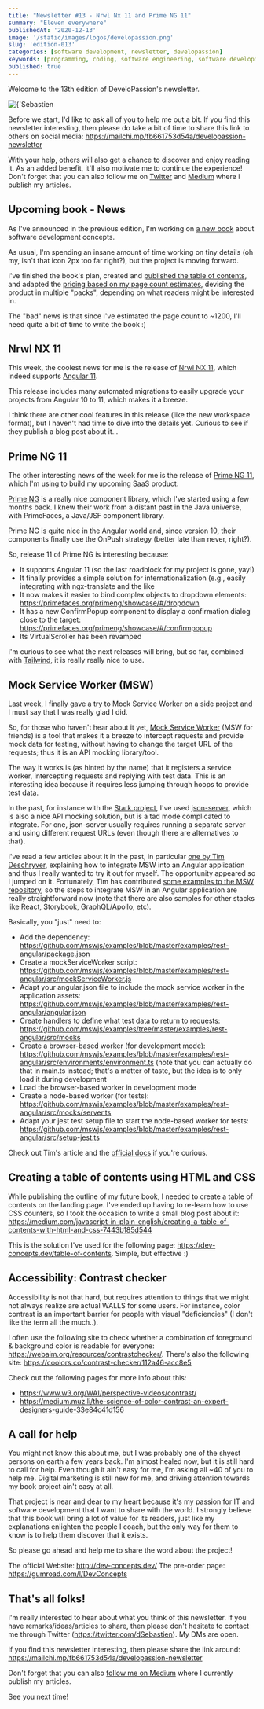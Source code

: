 ```yaml
---
title: "Newsletter #13 - Nrwl Nx 11 and Prime NG 11"
summary: "Eleven everywhere"
publishedAt: '2020-12-13'
image: '/static/images/logos/developassion.png'
slug: 'edition-013'
categories: [software development, newsletter, developassion]
keywords: [programming, coding, software engineering, software development, it, newsletter]
published: true
---
```


Welcome to the 13th edition of DeveloPassion's newsletter.

<BlogPostCenteredContent>
  <Image
    alt={`Sebastien Dubois's Newsletter`}
    src={`/static/images/logos/developassion.png`}
    width={480}
    height={270}
    priority
  />
</BlogPostCenteredContent>

Before we start, I'd like to ask all of you to help me out a bit. If you find this newsletter interesting, then please do take a bit of time to share this link to others on social media: https://mailchi.mp/fb661753d54a/developassion-newsletter

With your help, others will also get a chance to discover and enjoy reading it. As an added benefit, it'll also motivate me to continue the experience! Don't forget that you can also follow me on <a href="https://dsebastien.medium.com" rel="noopener">Twitter</a> and <a href="https://dsebastien.medium.com" rel="noopener">Medium</a> where i publish my articles.

## Upcoming book - News

As I've announced in the previous edition, I'm working on <a href="http://dev-concepts.dev/" rel="noopener">a new book</a> about software development concepts.

As usual, I'm spending an insane amount of time working on tiny details (oh my, isn't that icon 2px too far right?), but the project is moving forward.

I've finished the book's plan, created and <a href="https://www.dev-concepts.dev/table-of-contents/" rel="noopener">published the table of contents</a>, and adapted the <a href="https://gumroad.com/l/DevConcepts" rel="noopener">pricing based on my page count estimates</a>, devising the product in multiple "packs", depending on what readers might be interested in.

The "bad" news is that since I've estimated the page count to ~1200, I'll need quite a bit of time to write the book :)

## Nrwl NX 11

This week, the coolest news for me is the release of <a href="https://github.com/nrwl/nx/releases" rel="noopener">Nrwl NX 11</a>, which indeed supports <a href="https://medium.com/swlh/angular-11-in-depth-9a7372b4a600" rel="noopener">Angular 11</a>.

This release includes many automated migrations to easily upgrade your projects from Angular 10 to 11, which makes it a breeze.

I think there are other cool features in this release (like the new workspace format), but I haven't had time to dive into the details yet. Curious to see if they publish a blog post about it...

## Prime NG 11

The other interesting news of the week for me is the release of <a href="https://www.primefaces.org/primeng-11-0-0-final-is-ready/" rel="noopener">Prime NG 11</a>, which I'm using to build my upcoming SaaS product.

<a href="https://www.primefaces.org/primeng/" rel="noopener">Prime NG</a> is a really nice component library, which I've started using a few months back. I knew their work from a distant past in the Java universe, with PrimeFaces, a Java/JSF component library.

Prime NG is quite nice in the Angular world and, since version 10, their components finally use the OnPush strategy (better late than never, right?).

So, release 11 of Prime NG is interesting because:

* It supports Angular 11 (so the last roadblock for my project is gone, yay!)
* It finally provides a simple solution for internationalization (e.g., easily integrating with ngx-translate and the like
* It now makes it easier to bind complex objects to dropdown elements: https://primefaces.org/primeng/showcase/#/dropdown
* It has a new ConfirmPopup component to display a confirmation dialog close to the target: https://primefaces.org/primeng/showcase/#/confirmpopup
* Its VirtualScroller has been revamped

I'm curious to see what the next releases will bring, but so far, combined with <a href="https://tailwindcss.com/" rel="noopener">Tailwind</a>, it is really really nice to use.

## Mock Service Worker (MSW)

Last week, I finally gave a try to Mock Service Worker on a side project and I must say that I was really glad I did.

So, for those who haven't hear about it yet, <a href="https://mswjs.io/" rel="noopener">Mock Service Worker</a> (MSW for friends) is a tool that makes it a breeze to intercept requests and provide mock data for testing, without having to change the target URL of the requests; thus it is an API mocking library/tool.

The way it works is (as hinted by the name) that it registers a service worker, intercepting requests and replying with test data. This is an interesting idea because it requires less jumping through hoops to provide test data.

In the past, for instance with the <a href="https://stark.nbb.be/" rel="noopener">Stark project</a>, I've used <a href="https://github.com/typicode/json-server" rel="noopener">json-server</a>, which is also a nice API mocking solution, but is a tad mode complicated to integrate. For one, json-server usually requires running a separate server and using different request URLs (even though there are alternatives to that).

I've read a few articles about it in the past, in particular <a href="https://timdeschryver.dev/blog/using-msw-in-an-angular-project" rel="noopener">one by Tim Deschryver</a>, explaining how to integrate MSW into an Angular application and thus I really wanted to try it out for myself. The opportunity appeared so I jumped on it. Fortunately, Tim has contributed <a href="https://github.com/mswjs/examples/tree/master/examples/rest-angular" rel="noopener">some examples to the MSW repository</a>, so the steps to integrate MSW in an Angular application are really straightforward now (note that there are also samples for other stacks like React, Storybook, GraphQL/Apollo, etc).

Basically, you "just" need to:

* Add the dependency: https://github.com/mswjs/examples/blob/master/examples/rest-angular/package.json
* Create a mockServiceWorker script: https://github.com/mswjs/examples/blob/master/examples/rest-angular/src/mockServiceWorker.js
* Adapt your angular.json file to include the mock service worker in the application assets: https://github.com/mswjs/examples/blob/master/examples/rest-angular/angular.json
* Create handlers to define what test data to return to requests: https://github.com/mswjs/examples/tree/master/examples/rest-angular/src/mocks
* Create a browser-based worker (for development mode): https://github.com/mswjs/examples/blob/master/examples/rest-angular/src/environments/environment.ts (note that you can actually do that in main.ts instead; that's a matter of taste, but the idea is to only load it during development
* Load the browser-based worker in development mode
* Create a node-based worker (for tests): https://github.com/mswjs/examples/blob/master/examples/rest-angular/src/mocks/server.ts
* Adapt your jest test setup file to start the node-based worker for tests: https://github.com/mswjs/examples/blob/master/examples/rest-angular/src/setup-jest.ts

Check out Tim's article and the <a href="https://mswjs.io/docs/" rel="noopener">official docs</a> if you're curious.

## Creating a table of contents using HTML and CSS

While publishing the outline of my future book, I needed to create a table of contents on the landing page. I've ended up having to re-learn how to use CSS counters, so I took the occasion to write a small blog post about it: https://medium.com/javascript-in-plain-english/creating-a-table-of-contents-with-html-and-css-7443b185d544

This is the solution I've used for the following page: https://dev-concepts.dev/table-of-contents. Simple, but effective :)

## Accessibility: Contrast checker

Accessibility is not that hard, but requires attention to things that we might not always realize are actual WALLS for some users.
For instance, color contrast is an important barrier for people with visual "deficiencies" (I don't like the term all the much..).

I often use the following site to check whether a combination of foreground & background color is readable for everyone: https://webaim.org/resources/contrastchecker/. There's also the following site: https://coolors.co/contrast-checker/112a46-acc8e5

Check out the following pages for more info about this:

* https://www.w3.org/WAI/perspective-videos/contrast/
* https://medium.muz.li/the-science-of-color-contrast-an-expert-designers-guide-33e84c41d156

## A call for help

You might not know this about me, but I was probably one of the shyest persons on earth a few years back. I'm almost healed now, but it is still hard to call for help. Even though it ain't easy for me, I'm asking all ~40 of you to help me. Digital marketing is still new for me, and driving attention towards my book project ain't easy at all.

That project is near and dear to my heart because it's my passion for IT and software development that I want to share with the world. I strongly believe that this book will bring a lot of value for its readers, just like my explanations enlighten the people I coach, but the only way for them to know is to help them discover that it exists.

So please go ahead and help me to share the word about the project!

The official Website: http://dev-concepts.dev/
The pre-order page: https://gumroad.com/l/DevConcepts

## That's all folks!

I'm really interested to hear about what you think of this newsletter. If you have remarks/ideas/articles to share, then please don't hesitate to contact me through Twitter (https://twitter.com/dSebastien). My DMs are open.

If you find this newsletter interesting, then please share the link around: https://mailchi.mp/fb661753d54a/developassion-newsletter

Don't forget that you can also <a href="https://dsebastien.medium.com" rel="noopener">follow me on Medium</a> where I currently publish my articles.

See you next time!

<BlogPostSignature />
